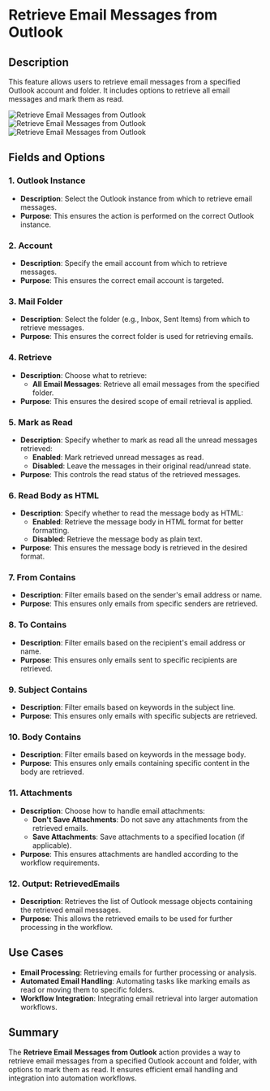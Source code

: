 # Retrieve Email Messages from Outlook  

## Description

This feature allows users to retrieve email messages from a specified Outlook account and folder. It includes options to retrieve all email messages and mark them as read.  

![Retrieve Email Messages from Outlook](../assets/outlook/retrieve-email-messages-from-outlook1.png)
![Retrieve Email Messages from Outlook](../assets/outlook/retrieve-email-messages-from-outlook2.png)
![Retrieve Email Messages from Outlook](../assets/outlook/retrieve-email-messages-from-outlook3.png)

## Fields and Options  

### 1. **Outlook Instance** 

- **Description**: Select the Outlook instance from which to retrieve email messages.  
- **Purpose**: This ensures the action is performed on the correct Outlook instance.  

### 2. **Account** 

- **Description**: Specify the email account from which to retrieve messages.  
- **Purpose**: This ensures the correct email account is targeted.  

### 3. **Mail Folder** 

- **Description**: Select the folder (e.g., Inbox, Sent Items) from which to retrieve messages.  
- **Purpose**: This ensures the correct folder is used for retrieving emails.  

### 4. **Retrieve** 

- **Description**: Choose what to retrieve:  
  - **All Email Messages**: Retrieve all email messages from the specified folder.  
- **Purpose**: This ensures the desired scope of email retrieval is applied.  

### 5. **Mark as Read** 

- **Description**: Specify whether to mark as read all the unread messages retrieved:  
  - **Enabled**: Mark retrieved unread messages as read.  
  - **Disabled**: Leave the messages in their original read/unread state.  
- **Purpose**: This controls the read status of the retrieved messages.

### 6. **Read Body as HTML** 

- **Description**: Specify whether to read the message body as HTML:  
  - **Enabled**: Retrieve the message body in HTML format for better formatting.  
  - **Disabled**: Retrieve the message body as plain text.  
- **Purpose**: This ensures the message body is retrieved in the desired format.  

### 7. **From Contains** 

- **Description**: Filter emails based on the sender's email address or name.  
- **Purpose**: This ensures only emails from specific senders are retrieved.  

### 8. **To Contains** 

- **Description**: Filter emails based on the recipient's email address or name.  
- **Purpose**: This ensures only emails sent to specific recipients are retrieved.  

### 9. **Subject Contains** 

- **Description**: Filter emails based on keywords in the subject line.  
- **Purpose**: This ensures only emails with specific subjects are retrieved.  

### 10. **Body Contains** 

- **Description**: Filter emails based on keywords in the message body.  
- **Purpose**: This ensures only emails containing specific content in the body are retrieved.

### 11. **Attachments** 

- **Description**: Choose how to handle email attachments:  
  - **Don't Save Attachments**: Do not save any attachments from the retrieved emails.  
  - **Save Attachments**: Save attachments to a specified location (if applicable).  
- **Purpose**: This ensures attachments are handled according to the workflow requirements.  

### 12. **Output: RetrievedEmails** 

- **Description**: Retrieves the list of Outlook message objects containing the retrieved email messages.  
- **Purpose**: This allows the retrieved emails to be used for further processing in the workflow. 

## Use Cases

- **Email Processing**: Retrieving emails for further processing or analysis.  
- **Automated Email Handling**: Automating tasks like marking emails as read or moving them to specific folders.  
- **Workflow Integration**: Integrating email retrieval into larger automation workflows.

## Summary

The **Retrieve Email Messages from Outlook** action provides a way to retrieve email messages from a specified Outlook account and folder, with options to mark them as read. It ensures efficient email handling and integration into automation workflows.
 